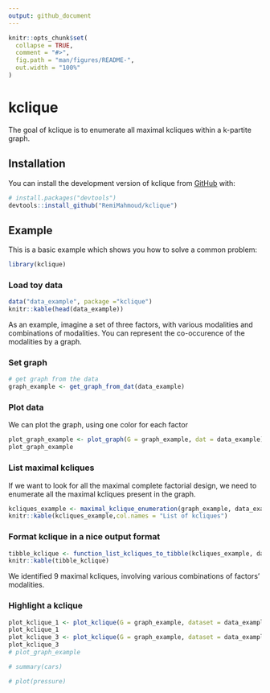 ```yaml
---
output: github_document
---
```


<!-- README.md is generated from README.Rmd. Please edit that file -->

```r
knitr::opts_chunk$set(
  collapse = TRUE,
  comment = "#>",
  fig.path = "man/figures/README-",
  out.width = "100%"
)
```

# kclique

<!-- badges: start -->
<!-- badges: end -->

The goal of kclique is to enumerate all maximal kcliques within a k-partite graph.

## Installation

You can install the development version of kclique from [GitHub](https://github.com/) with:

```r
# install.packages("devtools")
devtools::install_github("RemiMahmoud/kclique")
```

## Example

This is a basic example which shows you how to solve a common problem:

```r
library(kclique)
```



### Load toy data

```r
data("data_example", package ="kclique")
knitr::kable(head(data_example))
```

As an example, imagine a set of three factors, with various modalities and combinations of modalities. You can represent the co-occurence of the modalities by a graph.


### Set graph

```r
# get graph from the data
graph_example <- get_graph_from_dat(data_example)
```

### Plot data

We can plot the graph, using one color for each factor
```r
plot_graph_example <- plot_graph(G = graph_example, dat = data_example)
plot_graph_example
```


### List maximal kcliques

If we want to look for all the maximal complete factorial design, we need to enumerate all the maximal kcliques present in the graph.

```r
kcliques_example <- maximal_kclique_enumeration(graph_example, data_example)
knitr::kable(kcliques_example,col.names = "List of kcliques")
```

### Format kclique in a nice output format



```r
tibble_kclique <- function_list_kcliques_to_tibble(kcliques_example, data_example)
knitr::kable(tibble_kclique)
```

We identified 9 maximal kcliques, involving various combinations of factors' modalities.

### Highlight a kclique



```r
plot_kclique_1 <- plot_kclique(G = graph_example, dataset = data_example, tibble_kcliques = tibble_kclique, vector_kcliques = 1)
plot_kclique_1
plot_kclique_3 <- plot_kclique(G = graph_example, dataset = data_example, tibble_kcliques = tibble_kclique, vector_kcliques = 3)
plot_kclique_3
# plot_graph_example
```



<!-- We identified 9 maximal kcliques, involving various combinations of factors' modalities. -->





```r
# summary(cars)
```

<!-- You'll still need to render `README.Rmd` regularly, to keep `README.md` up-to-date. `devtools::build_readme()` is handy for this. You could also use GitHub Actions to re-render `README.Rmd` every time you push. An example workflow can be found here: <https://github.com/r-lib/actions/tree/v1/examples>. -->

<!-- You can also embed plots, for example: -->

```r
# plot(pressure)
```

<!-- In that case, don't forget to commit and push the resulting figure files, so they display on GitHub and CRAN. -->
